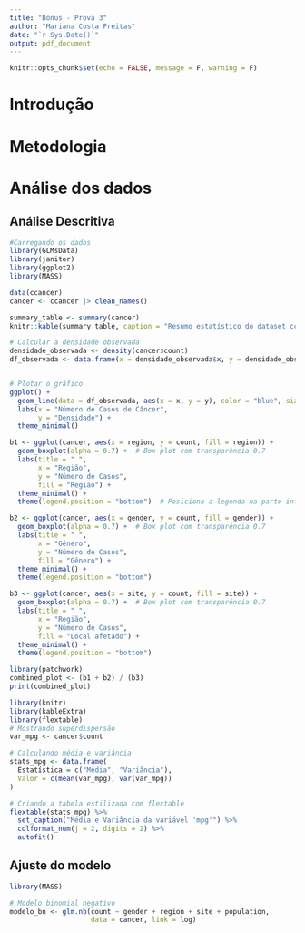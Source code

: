 ```yaml
---
title: "Bônus - Prova 3"
author: "Mariana Costa Freitas"
date: "`r Sys.Date()`"
output: pdf_document
---
```


```r
knitr::opts_chunk$set(echo = FALSE, message = F, warning = F)
```

# Introdução

# Metodologia

# Análise dos dados

## Análise Descritiva

```r
#Carregando os dados
library(GLMsData)
library(janitor)
library(ggplot2)
library(MASS)

data(ccancer)
cancer <- ccancer |> clean_names()

summary_table <- summary(cancer)
knitr::kable(summary_table, caption = "Resumo estatístico do dataset ccancer")

```

```r
# Calcular a densidade observada
densidade_observada <- density(cancer$count)
df_observada <- data.frame(x = densidade_observada$x, y = densidade_observada$y)


# Plotar o gráfico
ggplot() +
  geom_line(data = df_observada, aes(x = x, y = y), color = "blue", size = 0.5) +
  labs(x = "Número de Casos de Câncer",
       y = "Densidade") +
  theme_minimal()
```

```r
b1 <- ggplot(cancer, aes(x = region, y = count, fill = region)) +
  geom_boxplot(alpha = 0.7) +  # Box plot com transparência 0.7
  labs(title = " ",
       x = "Região",
       y = "Número de Casos",
       fill = "Região") +
  theme_minimal() +
  theme(legend.position = "bottom")  # Posiciona a legenda na parte inferior

b2 <- ggplot(cancer, aes(x = gender, y = count, fill = gender)) +
  geom_boxplot(alpha = 0.7) +  # Box plot com transparência 0.7
  labs(title = " ",
       x = "Gênero",
       y = "Número de Casos",
       fill = "Gênero") +
  theme_minimal() +
  theme(legend.position = "bottom")

b3 <- ggplot(cancer, aes(x = site, y = count, fill = site)) +
  geom_boxplot(alpha = 0.7) +  # Box plot com transparência 0.7
  labs(title = " ",
       x = "Região",
       y = "Número de Casos",
       fill = "Local afetado") +
  theme_minimal() +
  theme(legend.position = "bottom")

library(patchwork)
combined_plot <- (b1 + b2) / (b3)
print(combined_plot)
```

```r
library(knitr)
library(kableExtra)
library(flextable)
# Mostrando superdispersão
var_mpg <- cancer$count

# Calculando média e variância
stats_mpg <- data.frame(
  Estatística = c("Média", "Variância"),
  Valor = c(mean(var_mpg), var(var_mpg))
)

# Criando a tabela estilizada com flextable
flextable(stats_mpg) %>%
  set_caption("Média e Variância da variável 'mpg'") %>%
  colformat_num(j = 2, digits = 2) %>%
  autofit()
```


## Ajuste do modelo

```r

library(MASS)

# Modelo binomial negativo
modelo_bn <- glm.nb(count ~ gender + region + site + population, 
                    data = cancer, link = log)

```




